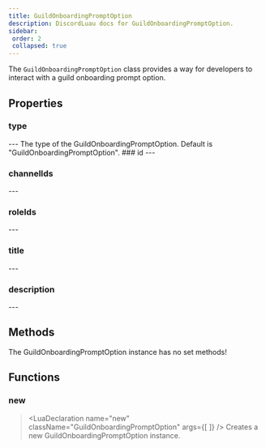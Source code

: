 ```yaml
---
title: GuildOnboardingPromptOption
description: DiscordLuau docs for GuildOnboardingPromptOption.
sidebar:
 order: 2
 collapsed: true
---
```

[//]: # (This file was automatically compiled through the Generator luau code under this repository)
[//]: # (if you want to edit the documentation of discord-luau, please write changes)
[//]: # (to the discord-luau repository itself, we extract the comments from discord-luau and translate)
[//]: # (them into markdown files that Nextra can interpret!)

[//]: # (----- DOCUMENT IMPORTS ----- )


[//]: # (----- DOCUMENT DESCRIPTION ----- )

The `GuildOnboardingPromptOption` class provides a way for developers to interact with a guild onboarding prompt option.

[//]: # (----- DOCUMENT PROPERTIES ----- )

## Properties

### type

<LuaProperty name="GuildOnboardingPromptOption.type" type="string" />
---
The type of the GuildOnboardingPromptOption. Default is "GuildOnboardingPromptOption".
### id

<LuaProperty name="GuildOnboardingPromptOption.id" type="string" />
---
	
### channelIds

<LuaProperty name="GuildOnboardingPromptOption.channelIds" type="{ string }" />
---
	
### roleIds

<LuaProperty name="GuildOnboardingPromptOption.roleIds" type="{ string }" />
---
	
### title

<LuaProperty name="GuildOnboardingPromptOption.title" type="string" />
---
	
### description

<LuaProperty name="GuildOnboardingPromptOption.description" type="string?" />
---
	

[//]: # (----- DOCUMENT METHODS ----- )

## Methods

The GuildOnboardingPromptOption instance has no set methods!

[//]: # (----- DOCUMENT FUNCTIONS ----- )

## Functions

### new

> <LuaDeclaration name="new" className="GuildOnboardingPromptOption" args={[  ]} />
Creates a new GuildOnboardingPromptOption instance.

